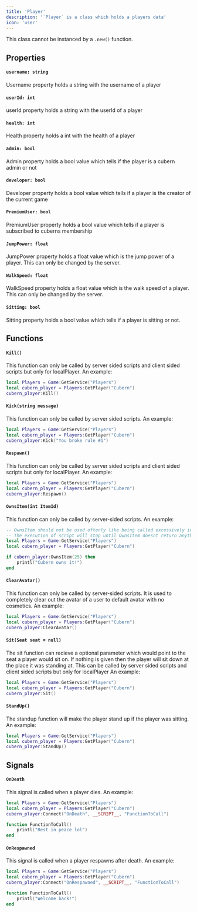 ```yaml
---
title: 'Player'
description: '`Player` is a class which holds a players data'
icon: 'user'
---
```

<Warning>This class cannot be instanced by a `.new()` function.</Warning>
## Properties
#### `username: string`
Username property holds a string with the username of a player

#### `userId: int`
userId property holds a string with the userId of a player

#### `health: int`
Health property holds a int with the health of a player

#### `admin: bool`
Admin property holds a bool value which tells if the player is a cubern admin or not

#### `developer: bool`
Developer property holds a bool value which tells if a player is the creator of the current game

#### `PremiumUser: bool`
PremiumUser property holds a bool value which tells if a player is subscribed to cuberns membership

#### `JumpPower: float`
JumpPower property holds a float value which is the jump power of a player. This can only be changed by the server.

#### `WalkSpeed: float`
WalkSpeed property holds a float value which is the walk speed of a player. This can only be changed by the server.

#### `Sitting: bool`
Sitting property holds a bool value which tells if a player is sitting or not. 

## Functions
#### `Kill()`
This function can only be called by server sided scripts and client sided scripts but only for localPlayer. An example:
```lua
local Players = Game:GetService("Players")
local cubern_player = Players:GetPlayer("Cubern")
cubern_player:Kill()
```
#### `Kick(string message)`
This function can only be called by server sided scripts. An example:
```lua
local Players = Game:GetService("Players")
local cubern_player = Players:GetPlayer("Cubern")
cubern_player:Kick("You broke rule #1")
```

#### `Respawn()`
This function can only be called by server sided scripts and client sided scripts but only for localPlayer. An example:
```lua
local Players = Game:GetService("Players")
local cubern_player = Players:GetPlayer("Cubern")
cubern_player:Respawn()
```

#### `OwnsItem(int ItemId)`
This function can only be called by server-sided scripts. An example:
```lua
-- OwnsItem should not be used oftenly like being called excessively in a second.
-- The execution of script will stop until OwnsItem doesnt return anything.
local Players = Game:GetService("Players")
local cubern_player = Players:GetPlayer("Cubern")

if cubern_player:OwnsItem(25) then
    printl("Cubern owns it!")
end
```

#### `ClearAvatar()`
This function can only be called by server-sided scripts. It is used to completely clear out the avatar of a user to default avatar with no cosmetics. An example:
```lua
local Players = Game:GetService("Players")
local cubern_player = Players:GetPlayer("Cubern")
cubern_player:ClearAvatar()
```

#### `Sit(Seat seat = null)`
The sit function can recieve a optional parameter which would point to the seat a player would sit on. If nothing is given then the player will sit down at the place it was standing at. This can be called by server sided scripts and client sided scripts but only for localPlayer An example:
```lua
local Players = Game:GetService("Players")
local cubern_player = Players:GetPlayer("Cubern")
cubern_player:Sit()
```

#### `StandUp()`
The standup function will make the player stand up if the player was sitting. An example:
```lua
local Players = Game:GetService("Players")
local cubern_player = Players:GetPlayer("Cubern")
cubern_player:StandUp()
```

## Signals
#### `OnDeath`
This signal is called when a player dies. An example:
```lua
local Players = Game:GetService("Players")
local cubern_player = Players:GetPlayer("Cubern")
cubern_player:Connect("OnDeath", __SCRIPT__, "FunctionToCall")

function FunctionToCall()
    printl("Rest in peace lol")
end
```

#### `OnRespawned`
This signal is called when a player respawns after death. An example:
```lua
local Players = Game:GetService("Players")
local cubern_player = Players:GetPlayer("Cubern")
cubern_player:Connect("OnRespawned", __SCRIPT__, "FunctionToCall")

function FunctionToCall()
    printl("Welcome back!")
end
```